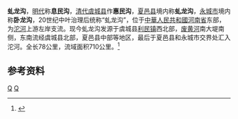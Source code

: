 {{Infobox River
  | river_name      = 虬龙沟
  | image_name      =
  | image_size      = 
  | caption         = 
  | origin          = [[河南省|河南省]][[虞城县|虞城县]][[利民镇_(虞城县)|利民镇]]西北部
  | mouth           = 河南省[[夏邑县|夏邑县]]和[[永城市|永城市]][[沱河|沱河]]
  | basin_countries = {{PRC}}
  | length          = 78公里
  | elevation       = 
  | mouth_elevation = 
  | discharge       = 
  | watershed       = 710平方公里
}}
'''虬龙沟'''，[[明代|明代]]称'''息民沟'''，[[清代|清代]][[虞城县|虞城县]]作'''惠民沟'''，[[夏邑县|夏邑县]]境内称'''虬龙沟'''，[[永城市|永城市]]境内称'''卧龙沟'''，20世纪中叶治理后统称“虬龙沟”，位于[[中華人民共和國|中華人民共和國]][[河南省|河南省]]东部，为[[沱河|沱河]]上游左岸支流。现今虬龙沟发源于虞城县[[利民镇_(虞城县)|利民镇]]西北部，[[废黄河|废黄河]]南大堤南侧，东南流经虞城县北部，夏邑县中部等地区，最后于夏邑县和永城市交界处汇入沱河。全长78公里，流域面积710公里。<ref name="中国河湖大典">{{cite book zh |author=《中国河湖大典》编纂委员会 |title=《中国河湖大典·淮河卷》 |format=M |edition=1 |location=北京 |publisher=中国水利水电出版社 |date=2010年9月 |pages=116页 |id= ISBN 978-7-5084-7953-8}}</ref>

==参考资料==
{{reflist}}
{{淮河}}
[[Category:淮河水系|Q]]
[[Category:河南河流|Q]]